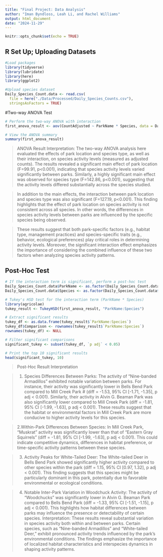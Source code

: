 ```yaml
---
title: "Final Project: Data Analysis"
author: "Iman Byndloss, Leah Li, and Rachel Williams"
output: html_document
date: "2024-11-29"
---
```


```r
knitr::opts_chunk$set(echo = TRUE)
```

## R Set Up; Uploading Datasets

```r
#Load packages
library(tidyverse)
library(lubridate)
library(here)
library(ggplot2)

#Upload species dataset
Daily_Species_Count.data <- read.csv(
  file = here("./Data/Processed/Daily_Species_Counts.csv"),
  stringsAsFactors = TRUE) 
```

#Two-way ANOVA Test

```r
# Perform the two-way ANOVA with interaction
first_anova_result <- aov(CountAdjusted ~ ParkName * Species, data = Daily_Species_Count.data)

# View the ANOVA summary
summary(first_anova_result)


```

>ANOVA Result Interpretation:
>The two-way ANOVA analysis here evaluated the effects of park location and species type, as well as their interaction, on species activity levels (measured as adjusted counts). The results revealed a significant main effect of park location (F=99.91, p<0.001), indicating that species activity levels varied significantly between parks. Similarly, a highly significant main effect was observed for species type (F=142.86, p<0.001), suggesting that the activity levels differed substantially across the species studied.

>In addition to the main effects, the interaction between park location and species type was also significant (F=127.19, p<0.001). This finding highlights that the effect of park location on species activity is not consistent across all species. In other words, the differences in species activity levels between parks are influenced by the specific species being observed.

>These results suggest that both park-specific factors (e.g., habitat type, management practices) and species-specific traits (e.g., behavior, ecological preferences) play critical roles in determining activity levels. Moreover, the significant interaction effect emphasizes the importance of considering the combined influence of these two factors when analyzing species activity patterns.

## Post-Hoc Test

```r
# If the interaction term is significant, perform a post-hoc test
Daily_Species_Count.data$ParkName <- as.factor(Daily_Species_Count.data$ParkName)
Daily_Species_Count.data$Species <- as.factor(Daily_Species_Count.data$Species)

# Tukey's HSD test for the interaction term (ParkName * Species)
library(agricolae)
tukey_result <- TukeyHSD(first_anova_result, "ParkName:Species")

# Extract significant results
tukey_df <- as.data.frame(tukey_result$`ParkName:Species`)
tukey_df$Comparison <- rownames(tukey_result$`ParkName:Species`)
rownames(tukey_df) <- NULL

# Filter significant comparisons
significant_tukey <- subset(tukey_df, `p adj` < 0.05)

# Print the top 10 significant results
head(significant_tukey, 10)

```

>Post-Hoc Result Interpretation

>1. Species Differences Between Parks: The activity of "Nine-banded Armadillos" exhibited notable variation between parks.  For instance, their activity was significantly lower in Bells Bend Park compared to Mill Creek Park # (diff = -1.53, 95% CI [-1.71, -1.35], p adj < 0.001). Similarly, their activity in Alvin G. Beaman Park was also significantly lower compared to Mill Creek Park  (diff = -1.81, 95% CI [-1.99, -1.63], p adj < 0.001). These results suggest that the habitat or environmental factors in Mill Creek Park are more conducive to higher activity levels for this species.

>2.Within-Park Differences Between Species: In Mill Creek Park, "Muskrat" activity was significantly lower than that of "Eastern Gray Squirrels" (diff = -1.81, 95% CI [-1.99, -1.63], p adj < 0.001). This could indicate competitive dynamics, differences in habitat preference,  or time-specific activity patterns between these species.

>3. Activity Peaks for White-Tailed Deer: The White-tailed Deer in Bells Bend Park showed significantly higher activity compared to other species within the park (diff = 1.15, 95% CI [0.97, 1.32], p adj < 0.001). This finding suggests that this species might be particularly dominant in this park, potentially due to favorable environmental or ecological conditions.

>4. Notable Inter-Park Variation in Woodchuck Activity: The activity of "Woodchucks" was significantly lower in Alvin G. Beaman Park compared to Bells Bend Park (diff = -1.33, 95% CI [-1.51, -1.15], p adj < 0.001). This highlights how habitat differences between parks may influence the presence or detectability of certain species.  Interpretation: These results reveal substantial variation in species activity both within and between parks. Certain species, such as "Nine-banded Armadillos" and "White-tailed Deer," exhibit pronounced activity trends influenced by the park's environmental conditions. The findings emphasize the importance of localized habitat characteristics and interspecies dynamics in shaping activity patterns.

